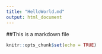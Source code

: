 ```yaml
---
title: "HelloWorld.md"
output: html_document
---
```


##This is a markdown file

```r
knitr::opts_chunk$set(echo = TRUE)
```


